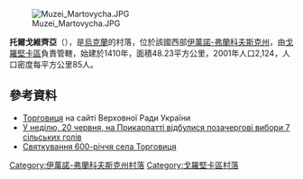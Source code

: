 {{coord|48|35|44|N|25|26|20|E|scale:30000|display=title}}

[[Image:Muzei_Martovycha.JPG|right]]

'''托爾戈維齊亞'''（{{lang-uk|Торговиця}}），是[[烏克蘭|烏克蘭]]的村落，位於該國西部[[伊萬諾-弗蘭科夫斯克州|伊萬諾-弗蘭科夫斯克州]]，由[[戈羅堅卡區|戈羅堅卡區]]負責管轄，始建於1410年，面積48.23平方公里，2001年人口2,124，人口密度每平方公里85人。

==參考資料==
* [http://gska2.rada.gov.ua/pls/z7502/A005?rdat1=24.02.2009&rf7571=13489 Торговиця]{{dead link|date=2018年3月 |bot=InternetArchiveBot |fix-attempted=yes }} на сайті Верховної Ради України
* [http://www.briz.if.ua/index.php?nid=11850 У неділю, 20 червня, на Прикарпатті відбулися позачергові вибори 7 сільських голів]
* [https://www.youtube.com/watch?v=sfGkCt-uPhE Святкування 600-річчя села Торговиця]

{{DEFAULTSORT:Торговиця}}
[[Category:伊萬諾-弗蘭科夫斯克州村落|Category:伊萬諾-弗蘭科夫斯克州村落]]
[[Category:戈羅堅卡區村落|Category:戈羅堅卡區村落]]


{{IvanoFrankivsk-geo-stub}}